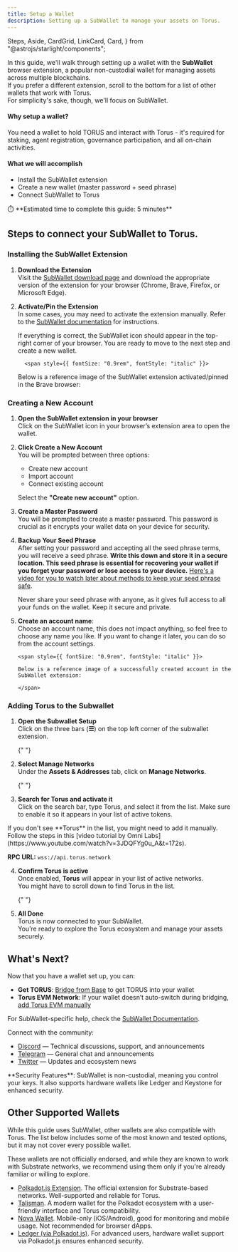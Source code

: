 ```yaml
---
title: Setup a Wallet
description: Setting up a SubWallet to manage your assets on Torus.
---
```


  Steps,
  Aside,
  CardGrid,
  LinkCard,
  Card,
} from "@astrojs/starlight/components";


In this guide, we'll walk through setting up a wallet with the <RedText variant="light">**SubWallet** browser extension</RedText>, a popular non-custodial wallet for managing assets across multiple blockchains.  
If you prefer a different extension, scroll to the bottom for a list of other wallets that work with Torus.  
For simplicity's sake, though, we'll focus on SubWallet.

#### Why setup a wallet?

You need a wallet to hold TORUS and interact with Torus - it's required for staking, agent registration, governance participation, and all on-chain activities.

#### What we will accomplish

- Install the SubWallet extension
- Create a new wallet (master password + seed phrase)
- Connect SubWallet to Torus

<Aside>⏱️ **Estimated time to complete this guide: 5 minutes**</Aside>

## Steps to connect your SubWallet to Torus.

### Installing the SubWallet Extension

<Steps>

1.  **Download the Extension**  
    Visit the [SubWallet download page](https://www.subwallet.app/download.html) and download the appropriate version of the extension for your browser (Chrome, Brave, Firefox, or Microsoft Edge).

2.  **Activate/Pin the Extension**  
     In some cases, you may need to activate the extension manually. Refer to the [SubWallet documentation](https://docs.subwallet.app/main) for instructions.

    If everything is correct, the SubWallet icon should appear in the top-right corner of your browser. You are ready to move to the next step and create a new wallet.

          <span style={{ fontSize: "0.9rem", fontStyle: "italic" }}>

    Below is a reference image of the SubWallet extension activated/pinned in
    the Brave browser:

    </span>

    <ClickableImage
      src={subwalletExtensionActivated}
      alt="SubWallet extension activated in Brave browser"
    />

</Steps>

### Creating a New Account

 <Steps>

1.  **Open the SubWallet extension in your browser**  
     Click on the SubWallet icon in your browser’s extension area to open the wallet.

2.  **Click Create a New Account**  
     You will be prompted between three options:

    - Create new account
    - Import account
    - Connect existing account  


    Select the **"Create new account"** option.

3.  **Create a Master Password**  
    You will be prompted to create a master password. <RedText variant="light">This password is crucial as it encrypts your wallet data on your device for security.</RedText>

4.  **Backup Your Seed Phrase**  
     After setting your password and accepting all the seed phrase terms, you will receive a seed phrase. <RedText variant="light">**Write this down and store it in a secure location. This seed phrase is essential for recovering your wallet if you forget your password or lose access to your device.**</RedText>
    [Here's a video for you to watch later about methods to keep your seed phrase safe](https://www.youtube.com/watch?v=fdtx0MG0Xgo).

    <Aside type="danger">

    Never share your seed phrase with anyone, as it gives full access to all
    your funds on the wallet. Keep it secure and private.

    </Aside>

5.  **Create an account name**:  
    Choose an account name, this does not impact anything, so feel free to choose any name you like. If you want to change it later, you can do so from the account settings.

        <span style={{ fontSize: "0.9rem", fontStyle: "italic" }}>

        Below is a reference image of a successfully created account in the
        SubWallet extension:

        </span>

    <ClickableImage
      src={subwalletCreatedSuccessfully}
      alt="SubWallet account successfully created"
    />

</Steps>

### Adding Torus to the Subwallet

<Steps>

1. **Open the Subwallet Setup**  
   Click on the three bars (**☰**) on the top left corner of the subwallet extension.

   {" "}
   <ClickableImage src={subwalletOpenSetup} alt="SubWallet setup button" />

2. **Select Manage Networks**  
   Under the **Assets & Addresses** tab, click on <RedText variant="light">**Manage Networks**</RedText>.

   {" "}
   <ClickableImage
     src={subwalletSelectConfigToAddNetwork}
     alt="SubWallet manage networks button"
   />

3. **Search for Torus and activate it**  
   Click on the search bar, type Torus, and select it from the list. <RedText variant="light">Make sure to enable it</RedText> so it appears in your list of active tokens.

   <ClickableImage src={subwalletSearchTorusNetwork} alt="SubWallet search for Torus button" /> 
 <Aside type="caution">
  If you don't see **Torus** in the list, you might need to add it manually.  
  Follow the steps in this [video tutorial by Omni Labs](https://www.youtube.com/watch?v=3JDQFYg0u_A&t=172s).

   **RPC URL:** `wss://api.torus.network`

   </Aside>

4. **Confirm Torus is active**  
   Once enabled, **Torus** will appear in your list of active networks.  
   You might have to scroll down to find Torus in the list.

   <ClickableImage
     src={subwalletDoneTorusSetup}
     alt="SubWallet network list with torus"
   />{" "}

5. **All Done**  
   Torus is now connected to your SubWallet.  
   You’re ready to explore the Torus ecosystem and manage your assets securely.

</Steps>

## What's Next?

Now that you have a wallet set up, you can:

- **Get TORUS**: [Bridge from Base](https://docs.torus.network/how-to-guides/holders/bridge-from-base/) to get TORUS into your wallet
- **Torus EVM Network**: If your wallet doesn’t auto-switch during bridging, [add Torus EVM manually](https://docs.torus.network/how-to-guides/holders/add-torus-evm-network/)

For SubWallet-specific help, check the [SubWallet Documentation](https://docs.subwallet.app/main).

Connect with the community:

- [Discord](https://discord.gg/torus) — Technical discussions, support, and announcements
- [Telegram](https://t.me/torusnetwork) — General chat and announcements
- [Twitter](https://x.com/torus_network) — Updates and ecosystem news

<Aside>
  **Security Features**: SubWallet is non-custodial, meaning you control your
  keys. It also supports hardware wallets like Ledger and Keystone for enhanced
  security.
</Aside>

## Other Supported Wallets

While this guide uses SubWallet, other wallets are also compatible with Torus.
The list below includes some of the most known and tested options, but it may not cover every possible wallet.

These wallets are not officially endorsed, and while they are known to work with Substrate networks, we recommend using them only if you're already familiar or willing to explore.

- [Polkadot.js Extension](https://polkadot.js.org/extension/).
  The official extension for Substrate-based networks. Well-supported and reliable for Torus.
- [Talisman](https://talisman.xyz/).
  A modern wallet for the Polkadot ecosystem with a user-friendly interface and Torus compatibility.
- [Nova Wallet](https://novawallet.io/).
  Mobile-only (iOS/Android), good for monitoring and mobile usage. Not recommended for browser dApps.
- [Ledger (via Polkadot.js)](https://wiki.polkadot.network/docs/learn-ledger).
  For advanced users, hardware wallet support via Polkadot.js ensures enhanced security.

